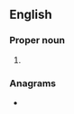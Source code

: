 ==English==

===Proper noun===
{{en-proper noun}}

# {{abbreviation of|Song of Solomon|lang=en}}

===Anagrams===
* {{l|en|Sol. Song}}